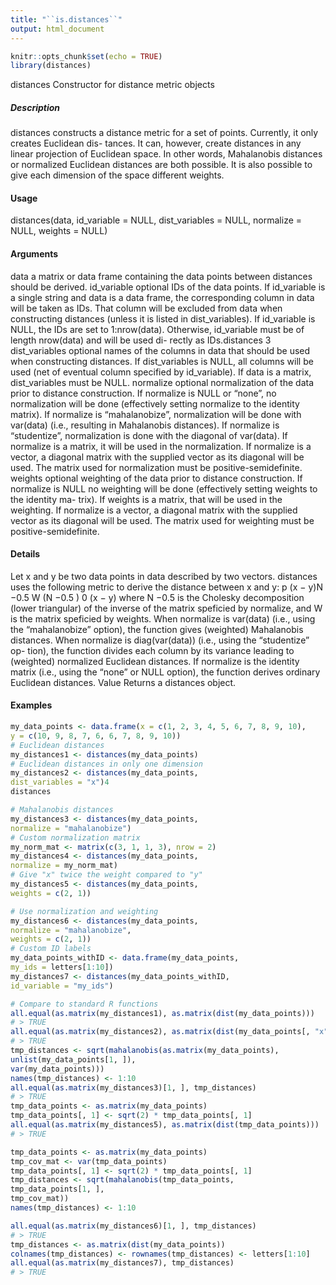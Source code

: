 ---
title: "``is.distances``"
output: html_document
---

```{r setup, include=FALSE}
knitr::opts_chunk$set(echo = TRUE)
library(distances)
```

distances
Constructor for distance metric objects

##### Description
distances constructs a distance metric for a set of points. Currently, it only creates Euclidean dis-
tances. It can, however, create distances in any linear projection of Euclidean space. In other words,
Mahalanobis distances or normalized Euclidean distances are both possible. It is also possible to
give each dimension of the space different weights.

#### Usage

distances(data, id_variable = NULL, dist_variables = NULL,
normalize = NULL, weights = NULL)

#### Arguments
data a matrix or data frame containing the data points between distances should be
derived.
id_variable optional IDs of the data points. If id_variable is a single string and data is a
data frame, the corresponding column in data will be taken as IDs. That column
will be excluded from data when constructing distances (unless it is listed in
dist_variables). If id_variable is NULL, the IDs are set to 1:nrow(data).
Otherwise, id_variable must be of length nrow(data) and will be used di-
rectly as IDs.distances
3
dist_variables optional names of the columns in data that should be used when constructing
distances. If dist_variables is NULL, all columns will be used (net of eventual
column specified by id_variable). If data is a matrix, dist_variables must
be NULL.
normalize optional normalization of the data prior to distance construction. If normalize
is NULL or "none", no normalization will be done (effectively setting normalize
to the identity matrix). If normalize is "mahalanobize", normalization will be
done with var(data) (i.e., resulting in Mahalanobis distances). If normalize
is "studentize", normalization is done with the diagonal of var(data). If
normalize is a matrix, it will be used in the normalization. If normalize is a
vector, a diagonal matrix with the supplied vector as its diagonal will be used.
The matrix used for normalization must be positive-semidefinite.
weights optional weighting of the data prior to distance construction. If normalize is
NULL no weighting will be done (effectively setting weights to the identity ma-
trix). If weights is a matrix, that will be used in the weighting. If normalize is
a vector, a diagonal matrix with the supplied vector as its diagonal will be used.
The matrix used for weighting must be positive-semidefinite.

#### Details

Let x and y be two data points in data described by two vectors. distances uses the following
metric to derive the distance between x and y:
p
(x − y)N −0.5 W (N −0.5 ) 0 (x − y)
where N −0.5 is the Cholesky decomposition (lower triangular) of the inverse of the matrix speficied
by normalize, and W is the matrix speficied by weights.
When normalize is var(data) (i.e., using the "mahalanobize" option), the function gives (weighted)
Mahalanobis distances. When normalize is diag(var(data)) (i.e., using the "studentize" op-
tion), the function divides each column by its variance leading to (weighted) normalized Euclidean
distances. If normalize is the identity matrix (i.e., using the "none" or NULL option), the function
derives ordinary Euclidean distances.
Value
Returns a distances object.

#### Examples
```{r}
my_data_points <- data.frame(x = c(1, 2, 3, 4, 5, 6, 7, 8, 9, 10),
y = c(10, 9, 8, 7, 6, 6, 7, 8, 9, 10))
# Euclidean distances
my_distances1 <- distances(my_data_points)
# Euclidean distances in only one dimension
my_distances2 <- distances(my_data_points,
dist_variables = "x")4
distances
```

```{r}
# Mahalanobis distances
my_distances3 <- distances(my_data_points,
normalize = "mahalanobize")
# Custom normalization matrix
my_norm_mat <- matrix(c(3, 1, 1, 3), nrow = 2)
my_distances4 <- distances(my_data_points,
normalize = my_norm_mat)
# Give "x" twice the weight compared to "y"
my_distances5 <- distances(my_data_points,
weights = c(2, 1))

```

```{r}
# Use normalization and weighting
my_distances6 <- distances(my_data_points,
normalize = "mahalanobize",
weights = c(2, 1))
# Custom ID labels
my_data_points_withID <- data.frame(my_data_points,
my_ids = letters[1:10])
my_distances7 <- distances(my_data_points_withID,
id_variable = "my_ids")
```

```{r}
# Compare to standard R functions
all.equal(as.matrix(my_distances1), as.matrix(dist(my_data_points)))
# > TRUE
all.equal(as.matrix(my_distances2), as.matrix(dist(my_data_points[, "x"])))
# > TRUE
tmp_distances <- sqrt(mahalanobis(as.matrix(my_data_points),
unlist(my_data_points[1, ]),
var(my_data_points)))
names(tmp_distances) <- 1:10
all.equal(as.matrix(my_distances3)[1, ], tmp_distances)
# > TRUE
tmp_data_points <- as.matrix(my_data_points)
tmp_data_points[, 1] <- sqrt(2) * tmp_data_points[, 1]
all.equal(as.matrix(my_distances5), as.matrix(dist(tmp_data_points)))
# > TRUE
```

```{r}
tmp_data_points <- as.matrix(my_data_points)
tmp_cov_mat <- var(tmp_data_points)
tmp_data_points[, 1] <- sqrt(2) * tmp_data_points[, 1]
tmp_distances <- sqrt(mahalanobis(tmp_data_points,
tmp_data_points[1, ],
tmp_cov_mat))
names(tmp_distances) <- 1:10

all.equal(as.matrix(my_distances6)[1, ], tmp_distances)
# > TRUE
tmp_distances <- as.matrix(dist(my_data_points))
colnames(tmp_distances) <- rownames(tmp_distances) <- letters[1:10]
all.equal(as.matrix(my_distances7), tmp_distances)
# > TRUE

```

